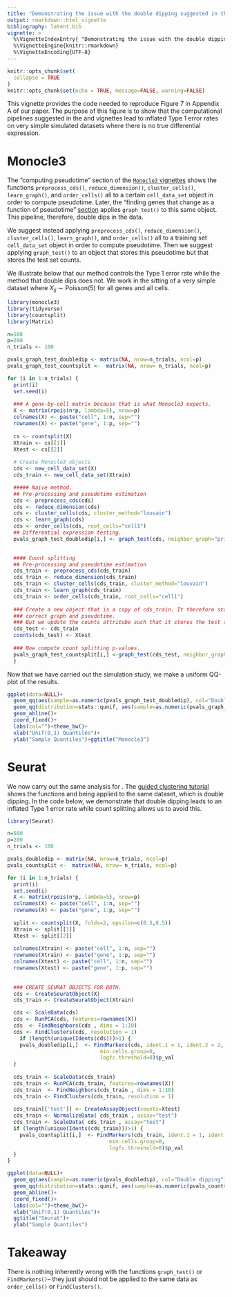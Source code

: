 ```yaml
---
title: "Demonstrating the issue with the double dipping suggested in the Seurat and Monocle3 vignettes." 
output: rmarkdown::html_vignette
bibliography: latent.bib
vignette: >
  %\VignetteIndexEntry{ "Demonstrating the issue with the double dipping" }
  %\VignetteEngine{knitr::rmarkdown}
  %\VignetteEncoding{UTF-8}
---
```


```r
knitr::opts_chunk$set(
  collapse = TRUE
)
knitr::opts_chunk$set(echo = TRUE, message=FALSE, warning=FALSE)
```

This vignette provides the code needed to reproduce Figure 7 in Appendix A of our paper. The purpose of this figure is to show that the computational pipelines suggested in the \texttt{Seurat} and \texttt{Monocle3} vignettes lead to inflated Type 1 error rates on very simple simulated datasets where there is no true differential expression. 

# Monocle3

The "computing pseudotime" section of the [``Monocle3`` vignettes](https://cole-trapnell-lab.github.io/monocle3/docs/trajectories/) shows the functions  ``preprocess_cds()``,
``reduce_dimension()``, ``cluster_cells()``, ``learn_graph()``, and ``order_cells()`` all to a certain ``cell_data_set`` object in order to compute pseudotime. Later, the "finding genes that change as a function of pseudotime" [section](https://cole-trapnell-lab.github.io/monocle3/docs/differential/#pseudo-dep) applies ``graph_test()`` to this same object. This pipeline, therefore, double dips in the data. 

We suggest instead applying ``preprocess_cds()``,
``reduce_dimension()``, ``cluster_cells()``, ``learn_graph()``, and ``order_cells()`` all to a training set ``cell_data_set`` object in order to compute pseudotime. Then we suggest applying ``graph_test()`` to an object that stores this pseudotime but that stores the test set counts.

We illustrate below that our method controls the Type 1 error rate while the method that double dips does not. We work in the sitting of a very simple dataset where $X_{ij} \sim \mathrm{Poisson}(5)$ for all genes and all cells. 

```r
library(monocle3)
library(tidyverse)
library(countsplit)
library(Matrix)

n=500
p=200
n_trials <- 100

pvals_graph_test_doubledip <- matrix(NA, nrow=n_trials, ncol=p)
pvals_graph_test_countsplit <-  matrix(NA, nrow= n_trials, ncol=p)

for (i in 1:n_trials) {
  print(i)
  set.seed(i)
  
  ### A gene-by-cell matrix because that is what Monocle3 expects. 
  X <- matrix(rpois(n*p, lambda=5), nrow=p)
  colnames(X) <- paste("cell", 1:n, sep="")
  rownames(X) <- paste("gene", 1:p, sep="")
  
  cs <- countsplit(X)
  Xtrain <- cs[[1]]
  Xtest <- cs[[2]]
  
  # Create Monocle3 objects
  cds <- new_cell_data_set(X)
  cds_train <- new_cell_data_set(Xtrain)

  ##### Naive method.
  ## Pre-processing and pseudotime estimation
  cds <- preprocess_cds(cds)
  cds <- reduce_dimension(cds)
  cds <- cluster_cells(cds, cluster_method="louvain")
  cds <- learn_graph(cds)
  cds <- order_cells(cds, root_cells="cell1")
  ## Differential expression testing. 
  pvals_graph_test_doubledip[i,] <- graph_test(cds, neighbor_graph="principal_graph", cores=4)$p_value

  
  #### Count splitting
  ## Pre-processing and pseudotime estimation
  cds_train <- preprocess_cds(cds_train)
  cds_train <- reduce_dimension(cds_train)
  cds_train <- cluster_cells(cds_train, cluster_method="louvain")
  cds_train <- learn_graph(cds_train)
  cds_train <- order_cells(cds_train, root_cells="cell1")
  
  ### Create a new object that is a copy of cds_train. It therefore stores the 
  ### correct graph and pseudotime.
  ### But we update the counts attritube such that it stores the test set counts. 
  cds_test <- cds_train
  counts(cds_test) <- Xtest
  
  ### Now compute count splitting p-values. 
  pvals_graph_test_countsplit[i,] <-graph_test(cds_test, neighbor_graph="principal_graph", cores=4)$p_value
  }
```

Now that we have carried out the simulation study, we make a uniform QQ-plot of the results. 

```r
ggplot(data=NULL)+
  geom_qq(aes(sample=as.numeric(pvals_graph_test_doubledip), col="Double Dipping"), distribution=stats::qunif)+
  geom_qq(distribution=stats::qunif, aes(sample=as.numeric(pvals_graph_test_countsplit), col="Count Splitting"))+
  geom_abline()+
  coord_fixed()+
  labs(col="")+theme_bw()+
  xlab("Unif(0,1) Quantiles")+
  ylab("Sample Quantiles")+ggtitle("Monocle3")
```

# Seurat

We now carry out the same analysis for \texttt{Seurat}. The \texttt{Seurat} [guided clustering tutorial](https://satijalab.org/seurat/articles/pbmc3k_tutorial.html) shows the functions \texttt{FindClusters()} and \texttt{FindMarkers()} being applied to the same dataset, which is double dipping. In the code below, we demonstrate that double dipping leads to an inflated Type 1 error rate while count splitting allows us to avoid this. 

```r
library(Seurat)

n=500
p=200
n_trials <- 100

pvals_doubledip <- matrix(NA, nrow=n_trials, ncol=p)
pvals_countsplit <-  matrix(NA, nrow= n_trials, ncol=p)

for (i in 1:n_trials) {
  print(i)
  set.seed(i)
  X <- matrix(rpois(n*p, lambda=5), nrow=p)
  colnames(X) <- paste("cell", 1:n, sep="")
  rownames(X) <- paste("gene", 1:p, sep="")
  
  split <- countsplit(X, folds=2, epsilon=c(0.5,0.5))
  Xtrain <- split[[1]]
  Xtest <- split[[2]]
  
  colnames(Xtrain) <- paste("cell", 1:n, sep="")
  rownames(Xtrain) <- paste("gene", 1:p, sep="")
  colnames(Xtest) <- paste("cell", 1:n, sep="")
  rownames(Xtest) <- paste("gene", 1:p, sep="")
  
  
  ### CREATE SEURAT OBJECTS FOR BOTH. 
  cds <- CreateSeuratObject(X)
  cds_train <- CreateSeuratObject(Xtrain)

  cds <- ScaleData(cds)
  cds <- RunPCA(cds, features=rownames(X))
  cds  <- FindNeighbors(cds , dims = 1:10)
  cds <- FindClusters(cds, resolution = 1)
    if (length(unique(Idents(cds)))>1) {
    pvals_doubledip[i,]  <- FindMarkers(cds, ident.1 = 1, ident.2 = 2, min.pct=0, min.cells.feature=0,
                              min.cells.group=0,
                              logfc.threshold=0)$p_val
  }
  
  cds_train <- ScaleData(cds_train)
  cds_train <- RunPCA(cds_train, features=rownames(X))
  cds_train  <- FindNeighbors(cds_train , dims = 1:10)
  cds_train <- FindClusters(cds_train, resolution = 1)
  
  cds_train[['test']] <- CreateAssayObject(counts=Xtest)
  cds_train <- NormalizeData( cds_train , assay="test")
  cds_train <- ScaleData( cds_train , assay="test")
  if (length(unique(Idents(cds_train)))>1) {
    pvals_countsplit[i,]  <- FindMarkers(cds_train, ident.1 = 1, ident.2 = 2, min.pct=0, assay="test", min.cells.feature=0,
                                 min.cells.group=0,
                                 logfc.threshold=0)$p_val
  }
}
```


```r
ggplot(data=NULL)+
  geom_qq(aes(sample=as.numeric(pvals_doubledip), col="Double dipping"), distribution=stats::qunif)+
  geom_qq(distribution=stats::qunif, aes(sample=as.numeric(pvals_countsplit), col="Count splitting"))+
  geom_abline()+
  coord_fixed()+
  labs(col="")+theme_bw()+
  xlab("Unif(0,1) Quantiles")+
  ggtitle("Seurat")+
  ylab("Sample Quantiles")
```


# Takeaway

There is nothing inherently wrong with the functions ``graph_test()`` or ``FindMarkers()``-- they just should not be applied to the same data as ``order_cells()`` or ``FindClusters()``. 




